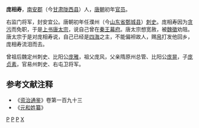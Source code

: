 '''庞相寿'''，[[南安郡|南安郡]]（今[[甘肃|甘肃]][[陇西县|陇西县]]）人，[[唐朝|唐朝]]初年[[官员|官员]]。

右监门将军，封安宜公。唐朝初年任濮州（今[[山东省|山东省]][[鄄城县|鄄城县]]）[[刺史|刺史]]。庞相寿因为[[贪污|贪污]]而免职，于是[[上书|上书]][[唐太宗|唐太宗]]，说自己曾在[[秦王|秦王]][[幕府_(中國)|幕府]]。唐太宗想宽赦，被[[魏徵|魏徵]]劝阻。唐太宗于是对庞相寿说，自己已经是[[四海|四海]]之主，不能偏袒故人，赐[[帛|帛]]打发他回乡，庞相寿流泪而去。

曾祖后魏定州刺史、比阳公[[庞雅|庞雅]]，祖父庞风，父亲隋原州总管、比阳公[[庞晃|庞晃]]，子[[庞贞素|庞贞素]]，官易州刺史、右屯卫将军。

==参考文献注释==
*《[[资治通鉴|资治通鉴]]》卷第一百九十三
*《[[元和姓纂|元和姓纂]]》

[[Category:唐朝濮州刺史|P]]
[[Category:唐朝右监门卫将军|P]]
[[Category:唐朝縣公|P]]
[[Category:庞姓|X]]